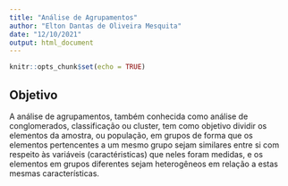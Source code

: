 ```yaml
---
title: "Análise de Agrupamentos"
author: "Elton Dantas de Oliveira Mesquita"
date: "12/10/2021"
output: html_document
---
```


```r
knitr::opts_chunk$set(echo = TRUE)
```

## Objetivo

A análise de agrupamentos, também conhecida como análise de conglomerados, classificação ou cluster, tem como objetivo dividir os elementos da amostra, ou população, em grupos de forma que os elementos pertencentes a um mesmo grupo sejam similares entre si com respeito às variáveis (caractéristicas) que neles foram medidas, e os elementos em grupos diferentes sejam heterogêneos em relação a estas mesmas características.
